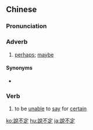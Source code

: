 {{also|说不定}}
==Chinese==
{{zh-forms|s=说不定}}

===Pronunciation===
{{zh-pron
|m=shuō不dìng,tl2=y
|c=syut3 bat1 ding6
|mn=qz,xm,zz:soat-put-tēng/qz:serh-put-tēng
|cat=adv,v
}}

===Adverb===
{{zh-adv}}

# [[perhaps]]; [[maybe]]

====Synonyms====
* {{qualifier|Cantonese}} {{zh-l|講唔定}}

===Verb===
{{zh-verb}}

# to be [[unable]] to [[say]] for [[certain]]

{{zh-cat|Intermediate}}

[[ko:說不定]]
[[hu:說不定]]
[[ja:說不定]]